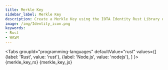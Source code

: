 ```yaml
---
title: Merkle Key
sidebar_label: Merkle Key
description: Create a Merkle Key using the IOTA Identity Rust Library or its WASM binding.
image: /img/Identity_icon.png
keywords:
- Rust
- WASM
---
```


<Tabs
    groupId="programming-languages"
    defaultValue="rust"
    values={[
        {label: 'Rust', value: 'rust'},
        {label: 'Node.js', value: 'nodejs'},
    ]
    }>
    <TabItem value="rust">
        <CodeBlock className="language-rust">
            {merkle_key_rs}
        </CodeBlock>
    </TabItem>
    <TabItem value='nodejs'>
        <CodeBlock className="language-javascript">
            {merkle_key_js}
        </CodeBlock></TabItem>
</Tabs>